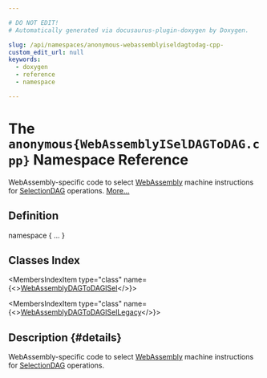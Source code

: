 ```yaml
---

# DO NOT EDIT!
# Automatically generated via docusaurus-plugin-doxygen by Doxygen.

slug: /api/namespaces/anonymous-webassemblyiseldagtodag-cpp-
custom_edit_url: null
keywords:
  - doxygen
  - reference
  - namespace

---
```





# The `anonymous{WebAssemblyISelDAGToDAG.cpp}` Namespace Reference

<DoxygenPage pluginConfig={pluginConfig}>

WebAssembly-specific code to select <a href="/docs/api/namespaces/llvm/webassembly">WebAssembly</a> machine instructions for <a href="/docs/api/classes/llvm/selectiondag">SelectionDAG</a> operations. <a href="#details">More...</a>

## Definition

<CodeBlock>namespace &#123; ... &#125;</CodeBlock>

## Classes Index

<MembersIndex>

<MembersIndexItem
  type="class"
  name={<><a href="/docs/api/classes/anonymous-namespace-webassemblyiseldagtodag-cpp-/webassemblydagtodagisel">WebAssemblyDAGToDAGISel</a></>}>
</MembersIndexItem>

<MembersIndexItem
  type="class"
  name={<><a href="/docs/api/classes/anonymous-namespace-webassemblyiseldagtodag-cpp-/webassemblydagtodagisellegacy">WebAssemblyDAGToDAGISelLegacy</a></>}>
</MembersIndexItem>

</MembersIndex>

## Description {#details}

WebAssembly-specific code to select <a href="/docs/api/namespaces/llvm/webassembly">WebAssembly</a> machine instructions for <a href="/docs/api/classes/llvm/selectiondag">SelectionDAG</a> operations.

</DoxygenPage>
